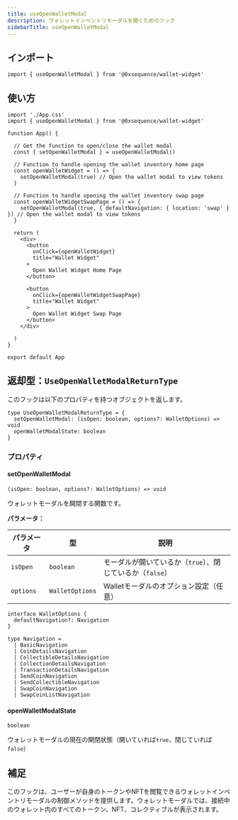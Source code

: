 ```yaml
---
title: useOpenWalletModal
description: ウォレットインベントリモーダルを開くためのフック
sidebarTitle: useOpenWalletModal
---
```


## インポート

```tsx
import { useOpenWalletModal } from '@0xsequence/wallet-widget'
```

## 使い方

```tsx
import './App.css'
import { useOpenWalletModal } from '@0xsequence/wallet-widget'

function App() {

  // Get the function to open/close the wallet modal
  const { setOpenWalletModal } = useOpenWalletModal()

  // Function to handle opening the wallet inventory home page
  const openWalletWidget = () => {
    setOpenWalletModal(true) // Open the wallet modal to view tokens
  }

  // Function to handle opening the wallet inventory swap page
  const openWalletWidgetSwapPage = () => {
    setOpenWalletModal(true, { defaultNavigation: { location: 'swap' } }) // Open the wallet modal to view tokens
  }

  return (
    <div>
      <button
        onClick={openWalletWidget}
        title="Wallet Widget"
      >
        Open Wallet Widget Home Page
      </button>

      <button
        onClick={openWalletWidgetSwapPage}
        title="Wallet Widget"
      >
        Open Wallet Widget Swap Page
      </button>
    </div>
   
  )
}

export default App
```

## 返却型：`UseOpenWalletModalReturnType`
このフックは以下のプロパティを持つオブジェクトを返します。

```tsx
type UseOpenWalletModalReturnType = {
  setOpenWalletModal: (isOpen: boolean, options?: WalletOptions) => void
  openWalletModalState: boolean
}
```

### プロパティ

#### setOpenWalletModal
`(isOpen: boolean, options?: WalletOptions) => void`

ウォレットモーダルを開閉する関数です。

**パラメータ：**

| パラメータ     | 型               | 説明                                  |
| --------- | --------------- | ----------------------------------- |
| `isOpen`  | `boolean`       | モーダルが開いているか（`true`）、閉じているか（`false`） |
| `options` | `WalletOptions` | Walletモーダルのオプション設定（任意）              |

```tsx
interface WalletOptions {
  defaultNavigation?: Navigation
}

type Navigation =
  | BasicNavigation
  | CoinDetailsNavigation
  | CollectibleDetailsNavigation
  | CollectionDetailsNavigation
  | TransactionDetailsNavigation
  | SendCoinNavigation
  | SendCollectibleNavigation
  | SwapCoinNavigation
  | SwapCoinListNavigation
```

#### openWalletModalState
`boolean`

ウォレットモーダルの現在の開閉状態（開いていれば`true`、閉じていれば`false`）

## 補足
このフックは、ユーザーが自身のトークンやNFTを閲覧できるウォレットインベントリモーダルの制御メソッドを提供します。ウォレットモーダルでは、接続中のウォレット内のすべてのトークン、NFT、コレクティブルが表示されます。